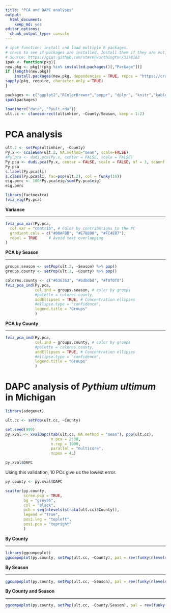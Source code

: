 ```yaml
---
title: "PCA and DAPC analyses"
output:
  html_document:
    keep_md: yes
editor_options:
  chunk_output_type: console
---
```


```r
# ipak function: install and load multiple R packages.
# check to see if packages are installed. Install them if they are not, then load them into the R session.
# Source: https://gist.github.com/stevenworthington/3178163
ipak <- function(pkg){
new.pkg <- pkg[!(pkg %in% installed.packages()[,"Package"])]
if (length(new.pkg)) 
    install.packages(new.pkg, dependencies = TRUE, repos = "https://cran.rstudio.com")
sapply(pkg, require, character.only = TRUE)
}

packages <- c("ggplot2","RColorBrewer","poppr", "dplyr", "knitr","kableExtra", "mmod", "factoextra", "here")
ipak(packages)
```


```r
load(here("data", "Pyult.rda"))
ult.cc <- clonecorrect(ultimhier, ~County/Season, keep = 1:2)
```


# PCA analysis


```r

ult.2 <- setPop(ultimhier, ~County)
Py.x <- scaleGen(ult.2, NA.method="mean", scale=FALSE)
#Py.pca <- dudi.pca(Py.x, center = FALSE, scale = FALSE)
Py.pca <- dudi.pca(Py.x, center = FALSE, scale = FALSE, nf = 3, scannf = FALSE)
Py.pca
s.label(Py.pca$li)
s.class(Py.pca$li, fac=pop(ult.2), col = funky(10))
eig.perc <- 100*Py.pca$eig/sum(Py.pca$eig)
eig.perc

library(factoextra)
fviz_eig(Py.pca)
```


**Variance**

_________


```r
fviz_pca_var(Py.pca,
  col.var = "contrib", # Color by contributions to the PC
  gradient.cols = c("#00AFBB", "#E7B800", "#FC4E07"),
  repel = TRUE     # Avoid text overlapping
)
```


**PCA by Season**

______________

```r
groups.season <- setPop(ult.2, ~Season) %>% pop()
groups.county <- setPop(ult.2, ~County) %>% pop()

colores.county <- c("#636363", "#bdbdbd", "#f0f0f0")
fviz_pca_ind(Py.pca,
             col.ind = groups.season, # color by groups
             #palette = colores.county,
             addEllipses = TRUE, # Concentration ellipses
             #ellipse.type = "confidence",
             legend.title = "Groups"
             )
```


**PCA by County**

______________


```r
fviz_pca_ind(Py.pca,
             col.ind = groups.county, # color by groups
             #palette = colores.county,
             addEllipses = TRUE, # Concentration ellipses
             #ellipse.type = "confidence",
             legend.title = "Groups"
             )

```



# DAPC analysis of _Pythium ultimum_ in Michigan


```r
library(adegenet)

ult.cc <- setPop(ult.cc, ~County)

set.seed(999)
py.xval <- xvalDapc(tab(ult.cc, NA.method = "mean"), pop(ult.cc), 
                    n.pca = 2:30,
                    n.rep = 1000,
                    parallel = "multicore", 
                    ncpus = 4L)

py.xval$DAPC
```


Using this validation, 10 PCs give us the lowest error.

```r
py.county <- py.xval$DAPC

scatter(py.county, 
        scree.pca = TRUE,
        bg = "grey95",
        col = "black",
        pch = seq(nlevels(strata(ult.cc)$County)),
        legend = "true",
        posi.leg = "topleft",
        posi.pca = "topright"
        )
```

**By County **

____________

```r
library(ggcompoplot)
ggcompoplot(py.county, setPop(ult.cc, ~County), pal = rev(funky(nlevels(strata(ult.cc)$County))), cols = 1)
```

**By Season**

________________

```r
ggcompoplot(py.county, setPop(ult.cc, ~Season), pal = rev(funky(nlevels(strata(ult.cc)$Season))), cols = 1)
```

**By County and Season**

_________________________

```r
ggcompoplot(py.county, setPop(ult.cc, ~County/Season), pal = rev(funky(nlevels(strata(ult.cc)$County))), cols = 1)
```


